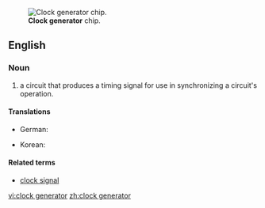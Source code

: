 [[Image:ICS 952018AF.jpg|thumb|'''Clock generator''' chip.]]
==English==
{{wikipedia}}

===Noun===
{{en-noun|head=[[clock]] [[generator]]}}

# {{context|computing|electronics|lang=en}} a circuit that produces a timing signal for use in synchronizing a circuit's operation.

====Translations====
{{trans-top|circuit}}
* German: {{t|de|Taktgeber|n}}
{{trans-mid}}
* Korean: {{t|ko|클럭발생부|tr=keulleok-balsaengbu}}
{{trans-bottom}}

====Related terms====
* [[clock signal]]

[[vi:clock generator]]
[[zh:clock generator]]